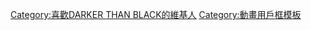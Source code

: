 {{Userbox
  |id = 黒の契約者
  |id-s = 12
  |id-c = #000000
  |id-fc = #ffffff
  |info = 這個用戶隸屬'''[[DARKER THAN BLACK|<span style="color:#ffffff;">契約者組織</span>]]'''。
  |info-c = #000000
  |info-s = 10
  |info-fc = #ffffff
  |border-c = #000000
}}

<includeonly>[[Category:喜歡DARKER THAN BLACK的維基人]]</includeonly>
<noinclude>[[Category:動畫用戶框模板]]</noinclude>